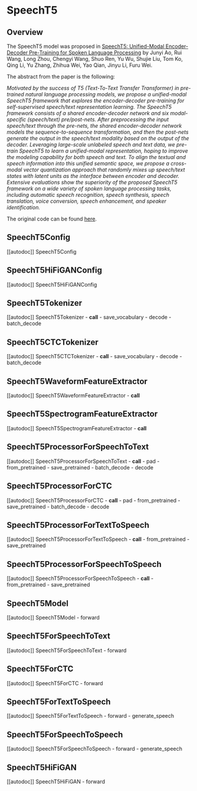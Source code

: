 <!--Copyright 2022 The HuggingFace Team. All rights reserved.

Licensed under the Apache License, Version 2.0 (the "License"); you may not use this file except in compliance with
the License. You may obtain a copy of the License at

http://www.apache.org/licenses/LICENSE-2.0

Unless required by applicable law or agreed to in writing, software distributed under the License is distributed on
an "AS IS" BASIS, WITHOUT WARRANTIES OR CONDITIONS OF ANY KIND, either express or implied. See the License for the
specific language governing permissions and limitations under the License.
-->

# SpeechT5

## Overview

The SpeechT5 model was proposed in [SpeechT5: Unified-Modal Encoder-Decoder Pre-Training for Spoken Language Processing](https://arxiv.org/abs/2110.07205) by Junyi Ao, Rui Wang, Long Zhou, Chengyi Wang, Shuo Ren, Yu Wu, Shujie Liu, Tom Ko, Qing Li, Yu Zhang, Zhihua Wei, Yao Qian, Jinyu Li, Furu Wei.

The abstract from the paper is the following:

*Motivated by the success of T5 (Text-To-Text Transfer Transformer) in pre-trained natural language processing models, we propose a unified-modal SpeechT5 framework that explores the encoder-decoder pre-training for self-supervised speech/text representation learning. The SpeechT5 framework consists of a shared encoder-decoder network and six modal-specific (speech/text) pre/post-nets. After preprocessing the input speech/text through the pre-nets, the shared encoder-decoder network models the sequence-to-sequence transformation, and then the post-nets generate the output in the speech/text modality based on the output of the decoder. Leveraging large-scale unlabeled speech and text data, we pre-train SpeechT5 to learn a unified-modal representation, hoping to improve the modeling capability for both speech and text. To align the textual and speech information into this unified semantic space, we propose a cross-modal vector quantization approach that randomly mixes up speech/text states with latent units as the interface between encoder and decoder. Extensive evaluations show the superiority of the proposed SpeechT5 framework on a wide variety of spoken language processing tasks, including automatic speech recognition, speech synthesis, speech translation, voice conversion, speech enhancement, and speaker identification.*

The original code can be found [here](https://github.com/microsoft/SpeechT5).

## SpeechT5Config

[[autodoc]] SpeechT5Config

## SpeechT5HiFiGANConfig

[[autodoc]] SpeechT5HiFiGANConfig

## SpeechT5Tokenizer

[[autodoc]] SpeechT5Tokenizer
    - __call__
    - save_vocabulary
    - decode
    - batch_decode

## SpeechT5CTCTokenizer

[[autodoc]] SpeechT5CTCTokenizer
    - __call__
    - save_vocabulary
    - decode
    - batch_decode

## SpeechT5WaveformFeatureExtractor

[[autodoc]] SpeechT5WaveformFeatureExtractor
    - __call__

## SpeechT5SpectrogramFeatureExtractor

[[autodoc]] SpeechT5SpectrogramFeatureExtractor
    - __call__

## SpeechT5ProcessorForSpeechToText

[[autodoc]] SpeechT5ProcessorForSpeechToText
    - __call__
    - pad
    - from_pretrained
    - save_pretrained
    - batch_decode
    - decode

## SpeechT5ProcessorForCTC

[[autodoc]] SpeechT5ProcessorForCTC
    - __call__
    - pad
    - from_pretrained
    - save_pretrained
    - batch_decode
    - decode

## SpeechT5ProcessorForTextToSpeech

[[autodoc]] SpeechT5ProcessorForTextToSpeech
    - __call__
    - from_pretrained
    - save_pretrained

## SpeechT5ProcessorForSpeechToSpeech

[[autodoc]] SpeechT5ProcessorForSpeechToSpeech
    - __call__
    - from_pretrained
    - save_pretrained

## SpeechT5Model

[[autodoc]] SpeechT5Model
    - forward

## SpeechT5ForSpeechToText

[[autodoc]] SpeechT5ForSpeechToText
    - forward

## SpeechT5ForCTC

[[autodoc]] SpeechT5ForCTC
    - forward

## SpeechT5ForTextToSpeech

[[autodoc]] SpeechT5ForTextToSpeech
    - forward
    - generate_speech

## SpeechT5ForSpeechToSpeech

[[autodoc]] SpeechT5ForSpeechToSpeech
    - forward
    - generate_speech

## SpeechT5HiFiGAN

[[autodoc]] SpeechT5HiFiGAN
    - forward
